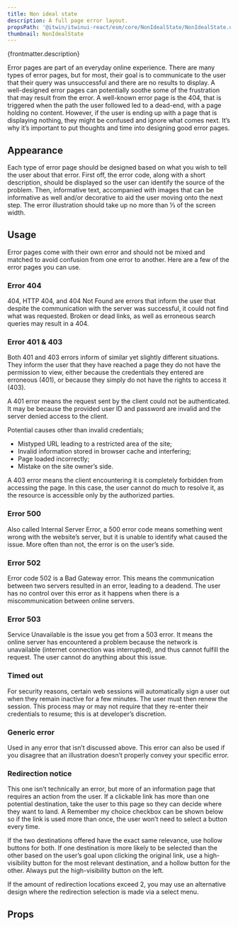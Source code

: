 ```yaml
---
title: Non ideal state
description: A full page error layout.
propsPath: '@itwin/itwinui-react/esm/core/NonIdealState/NonIdealState.d.ts'
thumbnail: NonIdealState
---
```


<p>{frontmatter.description}</p>

<LiveExample src='NonIdealState.Pagenotfound.tsx' truncate={false}>
  <AllExamples.NonIdealStatePagenotfoundExample client:load />
</LiveExample>

Error pages are part of an everyday online experience. There are many types of error pages, but for most, their goal is to communicate to the user that their query was unsuccessful and there are no results to display. A well-designed error pages can potentially soothe some of the frustration that may result from the error. A well-known error page is the 404, that is triggered when the path the user followed led to a dead-end, with a page holding no content. However, if the user is ending up with a page that is displaying nothing, they might be confused and ignore what comes next. It’s why it’s important to put thoughts and time into designing good error pages.

## Appearance

Each type of error page should be designed based on what you wish to tell the user about that error. First off, the error code, along with a short description, should be displayed so the user can identify the source of the problem. Then, informative text, accompanied with images that can be informative as well and/or decorative to aid the user moving onto the next step. The error illustration should take up no more than ⅓ of the screen width.

## Usage

Error pages come with their own error and should not be mixed and matched to avoid confusion from one error to another. Here are a few of the error pages you can use.

### Error 404

404, HTTP 404, and 404 Not Found are errors that inform the user that despite the communication with the server was successful, it could not find what was requested. Broken or dead links, as well as erroneous search queries may result in a 404.

### Error 401 & 403

Both 401 and 403 errors inform of similar yet slightly different situations. They inform the user that they have reached a page they do not have the permission to view, either because the credentials they entered are erroneous (401), or because they simply do not have the rights to access it (403).

<LiveExample src='NonIdealState.unauthorized.tsx' truncate={false}>
  <AllExamples.NonIdealStateUnauthorizedExample client:load />
</LiveExample>

A 401 error means the request sent by the client could not be authenticated. It may be because the provided user ID and password are invalid and the server denied access to the client.

Potential causes other than invalid credentials;

- Mistyped URL leading to a restricted area of the site;
- Invalid information stored in browser cache and interfering;
- Page loaded incorrectly;
- Mistake on the site owner’s side.

A 403 error means the client encountering it is completely forbidden from accessing the page. In this case, the user cannot do much to resolve it, as the resource is accessible only by the authorized parties.

<LiveExample src='NonIdealState.forbidden.tsx' truncate={false}>
  <AllExamples.NonIdealStateForbiddenExample client:load />
</LiveExample>

### Error 500

Also called Internal Server Error, a 500 error code means something went wrong with the website’s server, but it is unable to identify what caused the issue. More often than not, the error is on the user’s side.

<LiveExample src='NonIdealState.internalerror.tsx' truncate={false}>
  <AllExamples.NonIdealStateInternalErrorExample client:load />
</LiveExample>

### Error 502

Error code 502 is a Bad Gateway error. This means the communication between two servers resulted in an error, leading to a deadend. The user has no control over this error as it happens when there is a miscommunication between online servers.

<LiveExample src='NonIdealState.badgateway.tsx' truncate={false}>
  <AllExamples.NonIdealStateBadgatewayExample client:load />
</LiveExample>

### Error 503

Service Unavailable is the issue you get from a 503 error. It means the online server has encountered a problem because the network is unavailable (internet connection was interrupted), and thus cannot fulfill the request. The user cannot do anything about this issue.

<LiveExample src='NonIdealState.serviceunavailable.tsx' truncate={false}>
  <AllExamples.NonIdealStateServiceunavailableExample client:load />
</LiveExample>

### Timed out

For security reasons, certain web sessions will automatically sign a user out when they remain inactive for a few minutes. The user must then renew the session. This process may or may not require that they re-enter their credentials to resume; this is at developer’s discretion.

<LiveExample src='NonIdealState.timeout.tsx' truncate={false}>
  <AllExamples.NonIdealStateTimeoutExample client:load />
</LiveExample>

### Generic error

Used in any error that isn’t discussed above. This error can also be used if you disagree that an illustration doesn’t properly convey your specific error.

<LiveExample src='NonIdealState.error.tsx' truncate={false}>
  <AllExamples.NonIdealStateErrorExample client:load />
</LiveExample>

### Redirection notice

This one isn’t technically an error, but more of an information page that requires an action from the user. If a clickable link has more than one potential destination, take the user to this page so they can decide where they want to land. A Remember my choice checkbox can be shown below so if the link is used more than once, the user won’t need to select a button every time.

<LiveExample src='NonIdealState.redirect.tsx' truncate={false}>
  <AllExamples.NonIdealStateRedirectExample client:load />
</LiveExample>

If the two destinations offered have the exact same relevance, use hollow buttons for both. If one destination is more likely to be selected than the other based on the user’s goal upon clicking the original link, use a high-visibility button for the most relevant destination, and a hollow button for the other. Always put the high-visibility button on the left.

If the amount of redirection locations exceed 2, you may use an alternative design where the redirection selection is made via a select menu.

## Props

<PropsTable path={frontmatter.propsPath} />
